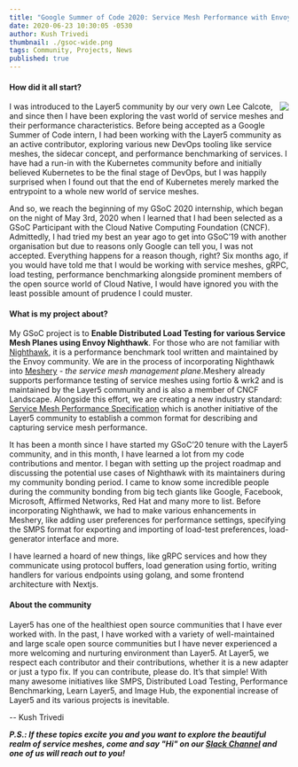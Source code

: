 ```yaml
---
title: "Google Summer of Code 2020: Service Mesh Performance with Envoy Nighthawk"
date: 2020-06-23 10:30:05 -0530
author: Kush Trivedi
thumbnail: ./gsoc-wide.png
tags: Community, Projects, News
published: true
---
```



<BlogWrapper>

<h4>How did it all start?</h4>
<img src={gsoc} className="gsoc-image" align="right"/>
<p>
I was introduced to the Layer5 community by our very own Lee Calcote, and since then I have been exploring the vast world of service meshes and their performance characteristics. Before being accepted as a Google Summer of Code intern, I had been working with the Layer5 community as an active contributor, exploring various new DevOps tooling like service meshes, the sidecar concept, and performance benchmarking of services. I have had a run-in with the Kubernetes community before and initially believed Kubernetes to be the final stage of DevOps, but I was happily surprised when I found out that the end of Kubernetes merely marked the entrypoint to a whole new world of service meshes.
</p>
<p>
And so, we reach the beginning of my GSoC 2020 internship, which began on the night of May 3rd, 2020 when I learned that I had been selected as a GSoC Participant with the Cloud Native Computing Foundation (CNCF). Admittedly, I had tried my best an year ago to get into GSoC’19 with another organisation but due to reasons only Google can tell you, I was not accepted. Everything happens for a reason though, right?
Six months ago, if you would have told me that I would be working with service meshes, gRPC, load testing, performance benchmarking alongside prominent members of the open source world of Cloud Native, I would have ignored you with the least possible amount of prudence I could muster.
</p>

<h4>What is my project about?</h4>
<p>
My GSoC project is to <strong>Enable Distributed Load Testing for various Service Mesh Planes using Envoy Nighthawk</strong>. For those who are not familiar with <a href="https://github.com/envoyproxy/nighthawk">Nighthawk</a>, it is a performance benchmark tool written and maintained by the Envoy community. We are in the process of incorporating Nighthawk into <a href="/meshery">Meshery</a> - <i>the service mesh management plane</i>.Meshery already supports performance testing of service meshes using fortio & wrk2 and is maintained by the Layer5 community and is also a member of CNCF Landscape. Alongside this effort, we are creating a new industry standard: <a href="/projects/service-mesh-performance-specification">Service Mesh Performance Specification</a> which is another initiative of the Layer5 community to establish a common format for describing and capturing service mesh performance.
</p>
<p>
It has  been a month since I have started my GSoC’20 tenure with the Layer5 community, and in this month, I have learned a lot from my code contributions and mentor. I began with setting up the project roadmap and discussing the potential use cases of Nighthawk with its maintainers during my community bonding period. I came to know some incredible people during the community bonding from big tech giants like Google, Facebook, Microsoft, Affirmed Networks, Red Hat and many more to list. Before incorporating Nighthawk, we had to make various enhancements in Meshery, like adding user preferences for performance settings, specifying the SMPS format for exporting and importing of load-test preferences, load-generator interface and more.
</p>
<p>
I have learned a hoard of new things, like gRPC services and how they communicate using protocol buffers, load generation using fortio, writing handlers for various endpoints using golang, and some frontend architecture with Nextjs.
</p>


<h4>About the community</h4>
<p>
Layer5 has one of the healthiest open source communities that I have ever worked with. In the past, I have worked with a variety of well-maintained and large scale open source communities but I have never experienced a more welcoming and nurturing environment than Layer5. At Layer5, we respect each contributor and their contributions, whether it is a new adapter or just a typo fix. If you can contribute, please do. It’s that simple! With many awesome initiatives like SMPS, Distributed Load Testing, Performance Benchmarking, Learn Layer5, and Image Hub, the exponential increase of Layer5 and its various projects is inevitable.
</p>

\-- Kush Trivedi

_**P.S.: If these topics excite you and you want to explore the beautiful realm of service meshes, come and say "Hi" on our [Slack Channel](http://slack.layer5.io) and one of us will reach out to you!**_

</BlogWrapper>

